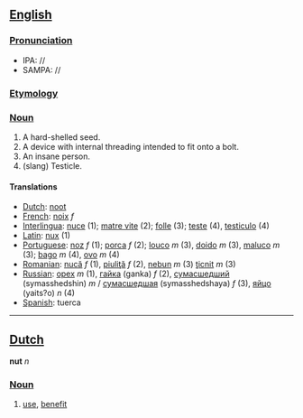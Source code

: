 ==[[English]]==
===[[Pronunciation]]===
*IPA: //
*SAMPA: //
===[[Etymology]]===
===[[Noun]]===
# A hard-shelled seed.
# A device with internal threading intended to fit onto a bolt.
# An insane person.
# (slang) Testicle.

====Translations====
*[[Dutch]]: [[noot]]
*[[French]]: [[noix]] ''f''
*[[Interlingua]]: [[nuce]] (1); [[matre vite]] (2); [[folle]] (3); [[teste]] (4), [[testiculo]] (4)
*[[Latin]]: [[nux]] (1)
*[[Portuguese]]: [[noz]] ''f'' (1); [[porca]] ''f'' (2); [[louco]] ''m'' (3), [[doido]] ''m'' (3), [[maluco]] ''m'' (3); [[bago]] ''m'' (4), [[ovo]] ''m'' (4)
*[[Romanian]]: [[nucă]] ''f'' (1), [[piuliţă]] ''f'' (2), [[nebun]] ''m'' (3) [[ţicnit]] ''m'' (3)
*[[Russian]]: [[орех]] ''m'' (1), [[гайка]] (ganka) ''f'' (2), [[сумасшедший]] (symasshedshin) ''m'' / [[сумасшедшая]] (symasshedshaya) ''f'' (3), [[яйцо]] (yaits?o) ''n'' (4)
*[[Spanish]]: tuerca

----

==[[Dutch]]==

'''nut''' ''n''

===[[Noun]]===

# [[use]], [[benefit]]